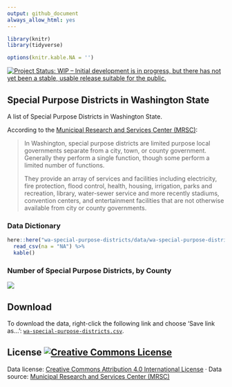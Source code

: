 ```yaml
---
output: github_document
always_allow_html: yes
---
```


```r


library(knitr)
library(tidyverse)

options(knitr.kable.NA = '')
```

[![Project Status: WIP – Initial development is in progress, but there has not yet been a stable, usable release suitable for the public.](http://www.repostatus.org/badges/latest/wip.svg)](http://www.repostatus.org/#wip)

## Special Purpose Districts in Washington State

A list of Special Purpose Districts in Washington State.

According to the [Municipal Research and Services Center (MRSC)](http://mrsc.org/Home.aspx):

> In Washington, special purpose districts are limited purpose local governments separate from a city, town, or county government. Generally they perform a single function, though some perform a limited number of functions. 
>
>They provide an array of services and facilities including electricity, fire protection, flood control, health, housing, irrigation, parks and recreation, library, water-sewer service and more recently stadiums, convention centers, and entertainment facilities that are not otherwise available from city or county governments. 



### Data Dictionary

```r
here::here("wa-special-purpose-districts/data/wa-special-purpose-districts-dictionary.csv") %>% 
  read_csv(na = "NA") %>% 
  kable()
```

### Number of Special Purpose Districts, by County
![](https://github.com/tiernanmartin/datasets/raw/master/wa-special-purpose-districts/resources/spd-county-map.png)

## Download

To download the data, right-click the following link and choose 'Save link as...': [`wa-special-purpose-districts.csv`](https://github.com/tiernanmartin/datasets/raw/master/wa-special-purpose-districts/data/wa-special-purpose-districts.csv).

## License <a rel="license" href="http://creativecommons.org/licenses/by/4.0/"><img alt="Creative Commons License" style="border-width:0" src="https://i.creativecommons.org/l/by/4.0/80x15.png" /></a>

Data license:   [Creative Commons Attribution 4.0 International License](http://creativecommons.org/licenses/by/4.0/) · Data source: [Municipal Research and Services Center (MRSC)](http://mrsc.org/Home.aspx)
